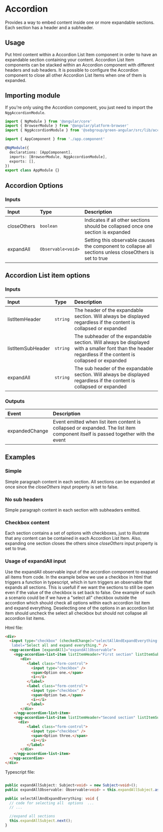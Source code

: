 
<Meta of={Stories} />

# Accordion

Provides a way to embed content inside one or more expandable sections. Each section has a header and a subheader.

## Usage

Put html content within a Accordion List Item component in order to have an expandable section containing your content. Accordion List Item components can be stacked within an Accordion component with different headers and sub headers.
It is possible to configure the Accordion component to close all other Accordion List Items when one of them is expanded.

## Importing module

If you're only using the Accordion component, you just need to import the `NggAccordionModule`.

```typescript
import { NgModule } from '@angular/core'
import { BrowserModule } from '@angular/platform-browser'
import { NggAccordionModule } from '@sebgroup/green-angular/src/lib/accordion'

import { AppComponent } from './app.component'

@NgModule({
  declarations: [AppComponent],
  imports: [BrowserModule, NggAccordionModule],
  exports: [],
})
export class AppModule {}
```

## Accordion Options

### Inputs

| Input       | Type               | Description                                                                                             |
| :---------- | :----------------- | :------------------------------------------------------------------------------------------------------ |
| closeOthers | `boolean`          | Indicates if all other sections should be collapsed once one section is expanded                        |
| expandAll   | `Observable<void>` | Setting this observable causes the component to collapse all sections unless closeOthers is set to true |

## Accordion List item options

### Inputs

| Input             | Type     | Description                                                                                                                                              |
| :---------------- | :------- | :------------------------------------------------------------------------------------------------------------------------------------------------------- |
| listItemHeader    | `string` | The header of the expandable section. Will always be displayed regardless if the content is collapsed or expanded                                        |
| listItemSubHeader | `string` | The subheader of the expandable section. Will always be displayed with a smaller font than the header regardless if the content is collapsed or expanded |
| expandAll         | `string` | The sub header of the expandable section. Will always be displayed regardless if the content is collapsed or expanded                                    |

### Outputs

| Event          | Description                                                                                                                     |
| :------------- | :------------------------------------------------------------------------------------------------------------------------------ |
| expandedChange | Event emitted when list item content is collapsed or expanded. The list item component itself is passed together with the event |

## Examples

### Simple

Simple paragraph content in each section. All sections can be expanded at once since the _closeOthers_ input property is set to false.

<Canvas>
  <Story id="components-accordion--simple" />
</Canvas>

### No sub headers

Simple paragraph content in each section with subheaders emitted.

<Canvas>
  <Story id="components-accordion--nosubheaders" />
</Canvas>

### Checkbox content

Each section contains a set of options with checkboxes, just to illustrate that any content can be contained in each Accordion List Item. Also, expanding one section closes the others since _closeOthers_ input property is set to true.

<Canvas>
  <Story id="components-accordion--closeothers" />
</Canvas>

### Usage of expandAll input

Use the expandAll observable input of the accordion component to exapand all items from code. In the example below we use a checkbox in html that triggers a function in typescript, which in turn triggers an observable that expands all sections.
This is usefull if we want the sections to still be open even if the value of the checkbox is set back to false.
One example of such a scenario could be if we have a "select all" checkbox outside the accordion which should check all options within each accordion list item and expand everything. Deselecting one of the options in an accordion list item should uncheck the select all checkbox but should not collapse all accordion list items.

Html file:

```html
<div>
  <input type="checkbox" (checkedChange)="selectAllAndExpandEverything()
   label="Select all and expand everything." />
  <ngg-accordion [expandAll]="expandAllObservable">
    <ngg-accordion-list-item listItemHeader="First section" listItemSubHeader="The first section">
       <div>
          <label class="form-control">
            <input type="checkbox" />
            <span>Option one.</span>
            <i></i>
          </label>
          <label class="form-control">
            <input type="checkbox" />
            <span>Option two.</span>
            <i></i>
          </label>
       </div>
    </ngg-accordion-list-item>
    <ngg-accordion-list-item listItemHeader="Second section" listItemSubHeader="The second section">
      <div>
          <label class="form-control">
            <input type="checkbox" />
            <span>Option three.</span>
            <i></i>
          </label>
       </div>
    </ngg-accordion-list-item>
  </ngg-accordion>
</div>

```

Typescript file:

```typescript

public expandAllSubject: Subject<void> = new Subject<void>();
public expandAllObservable: Observable<void> = this.expandAllSubject.asObservable();

public selectAllAndExpandEverything: void {
  // code for selecting all  options  ...
  // ...

  //expand all sections
  this.expandAllSubject.next();
}
```
